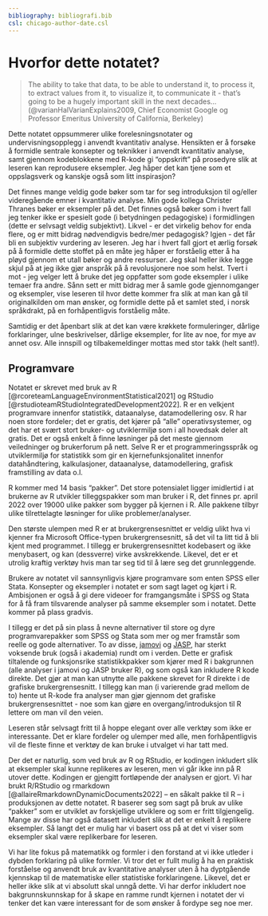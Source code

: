 ```yaml
---
bibliography: bibliografi.bib  
csl: chicago-author-date.csl
---
```


# Hvorfor dette notatet? {.unnumbered}

> The ability to take that data, to be able to understand it, to process it, to extract values from it, to visualize it, to communicate it - that's going to be a hugely important skill in the next decades... (@varianHalVarianExplains2009, Chief Economist Google og Professor Emeritus University of California, Berkeley)


Dette notatet oppsummerer ulike forelesningsnotater og undervisningsopplegg i anvendt kvantitativ analyse. Hensikten er å forsøke å formidle sentrale konsepter og teknikker i anvendt kvantitativ analyse, samt gjennom kodeblokkene med R-kode gi "oppskrift" på prosedyre slik at leseren kan reprodusere eksempler. Jeg håper det kan tjene som et oppslagsverk og kanskje også som litt inspirasjon?

Det finnes mange veldig gode bøker som tar for seg introduksjon til og/eller videregående emner i kvantitativ analyse. Min gode kollega Christer Thranes bøker er eksempler på det. Det finnes også bøker som i hvert fall jeg tenker ikke er spesielt gode (i betydningen pedagogiske) i formidlingen (dette er selvsagt veldig subjektivt). Likvel - er det virkelig behov for enda flere, og er mitt bidrag nødvendigvis bedre/mer pedagogisk? Igjen - det får bli en subjektiv vurdering av leseren. Jeg har i hvert fall gjort et ærlig forsøk på å formidle dette stoffet på en måte jeg håper er forståelig etter å ha pløyd gjennom et utall bøker og andre ressurser. Jeg skal heller ikke legge skjul på at jeg ikke gjør anspråk på å revolusjonere noe som helst. Tvert i mot - jeg velger lett å bruke det jeg oppfatter som gode eksempler i ulike temaer fra andre. Sånn sett er mitt bidrag mer å samle gode gjennomganger og eksempler, vise leseren til hvor dette kommer fra slik at man kan gå til originalkilden om man ønsker, og formidle dette på et samlet sted, i norsk språkdrakt, på en forhåpentligvis forståelig måte. 

Samtidig er det åpenbart slik at det kan være krøkkete formuleringer, dårlige forklaringer, ulne beskrivelser, dårlige eksempler, for lite av noe, for mye av annet osv. Alle innspill og tilbakemeldinger mottas med stor takk (helt sant!). 


## Programvare {.unnumbered}

Notatet er skrevet med bruk av R [@rcoreteamLanguageEnvironmentStatistical2021] og RStudio [@rstudioteamRStudioIntegratedDevelopment2022]. R er en velkjent programvare innenfor statistikk, dataanalyse, datamodellering osv. R har noen store fordeler; det er gratis, det kjører på "alle" operativsystemer, og det har et svært stort bruker- og utviklermiljø som i all hovedsak deler alt gratis. Det er også enkelt å finne løsninger på det meste gjennom veiledninger og brukerforum på nett. Selve R er et programmeringsspråk og utviklermiljø for statistikk som gir en kjernefunksjonalitet innenfor datahåndtering, kalkulasjoner, dataanalyse, datamodellering, grafisk framstilling av data o.l. 

R kommer med 14 basis "pakker". Det store potensialet ligger imidlertid i at brukerne av R utvikler tilleggspakker som man bruker i R, det finnes pr. april 2022 over 19000 ulike pakker som bygger på kjernen i R. Alle pakkene tilbyr ulike tilrettelagte løsninger for ulike problemer/analyser. 

Den største ulempen med R er at brukergrensesnittet er veldig ulikt hva vi kjenner fra Microsoft Office-typen brukergrensesnitt, så det vil ta litt tid å bli kjent med programmet. I tillegg er brukergrensesnittet kodebasert og ikke menybasert, og kan (dessverre) virke avskrekkende. Likevel, det er et utrolig kraftig verktøy hvis man tar seg tid til å lære seg det grunnleggende.

Brukere av notatet vil sannsynligvis kjøre programvare som enten SPSS eller Stata. Konsepter og eksempler i notatet er som sagt laget og kjørt i R. Ambisjonen er også å gi dere videoer for framgangsmåte i SPSS og Stata for å få fram tilsvarende analyser på samme eksempler som i notatet. Dette kommer på plass gradvis.  

I tillegg er det på sin plass å nevne alternativer til store og dyre programvarepakker som SPSS og Stata som mer og mer framstår som reelle og gode alternativer. To av disse, [jamovi](https://www.jamovi.org/) og [JASP](https://jasp-stats.org/), har sterkt voksende bruk (også i akademia) rundt om i verden. Dette er grafisk tiltalende og funksjonsrike statistikkpakker som kjører med R i bakgrunnen (alle analyser i jamovi og JASP bruker R), og som også kan inkludere R kode direkte. Det gjør at man kan utnytte alle pakkene skrevet for R direkte i de grafiske brukergrensesnitt. I tillegg kan man (i varierende grad mellom de to) hente ut R-kode fra analyser man gjør gjennom det grafiske brukergrensesnittet - noe som kan gjøre en overgang/introduksjon til R lettere om man vil den veien. 

Leseren står selvsagt fritt til å hoppe elegant over alle verktøy som ikke er interessante. Det er klare fordeler og ulemper med alle, men forhåpentligvis vil de fleste finne et verktøy de kan bruke i utvalget vi har tatt med.

Der det er naturlig, som ved bruk av R og RStudio, er kodingen inkludert slik at eksempler skal kunne replikeres av leseren, men vi går ikke inn på R utover dette. Kodingen er gjengitt fortløpende der analysen er gjort. Vi har brukt R/RStudio og rmarkdown [@allaireRmarkdownDynamicDocuments2022] -- en såkalt pakke til R -- i produksjonen av dette notatet. R baserer seg som sagt på bruk av ulike "pakker" som er utviklet av forskjellige utviklere og som er fritt tilgjengelig. Mange av disse har også datasett inkludert slik at det er enkelt å replikere eksempler. Så langt det er mulig har vi basert oss på at det vi viser som eksempler skal være replikerbare for leseren. 

Vi har lite fokus på matematikk og formler i den forstand at vi ikke utleder i dybden forklaring på ulike formler. Vi tror det er fullt mulig å ha en praktisk forståelse og anvendt bruk av kvantitative analyser uten å ha dyptgående kjennskap til de matematiske eller statistiske forklaringene. Likevel, det er heller ikke slik at vi absolutt skal unngå dette. Vi har derfor inkludert noe bakgrunnskunnskap for å skape en
ramme rundt kjernen i notatet der vi tenker det kan være interessant for de som ønsker å fordype seg noe mer. 
